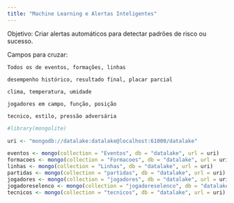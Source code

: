 ```yaml
---
title: "Machine Learning e Alertas Inteligentes"
---
```


Objetivo: Criar alertas automáticos para detectar padrões de risco ou sucesso.

Campos para cruzar:

    Todos os de eventos, formações, linhas

    desempenho histórico, resultado final, placar parcial

    clima, temperatura, umidade

    jogadores em campo, função, posição

    tecnico, estilo, pressão adversária


```r
#library(mongolite)

uri <- "mongodb://datalake:datalake@localhost:61000/datalake"

eventos <- mongo(collection = "Eventos", db = "datalake", url = uri)
formacoes <- mongo(collection = "Formacoes", db = "datalake", url = uri)
linhas <- mongo(collection = "Linhas", db = "datalake", url = uri)
partidas <- mongo(collection = "partidas", db = "datalake", url = uri)
jogadores <- mongo(collection = "jogadores", db = "datalake", url = uri)
jogadoreselenco <- mongo(collection = "jogadoreselenco", db = "datalake", url = uri)
tecnicos <- mongo(collection = "tecnicos", db = "datalake", url = uri)
```


